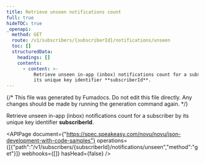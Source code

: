 ```yaml
---
title: Retrieve unseen notifications count
full: true
hideTOC: true
_openapi:
  method: GET
  route: /v1/subscribers/{subscriberId}/notifications/unseen
  toc: []
  structuredData:
    headings: []
    contents:
      - content: >-
          Retrieve unseen in-app (inbox) notifications count for a subscriber by
          its unique key identifier **subscriberId**.
---
```


{/* This file was generated by Fumadocs. Do not edit this file directly. Any changes should be made by running the generation command again. */}

Retrieve unseen in-app (inbox) notifications count for a subscriber by its unique key identifier **subscriberId**.

<APIPage document={"https://spec.speakeasy.com/novu/novu/json-development-with-code-samples"} operations={[{"path":"/v1/subscribers/{subscriberId}/notifications/unseen","method":"get"}]} webhooks={[]} hasHead={false} />